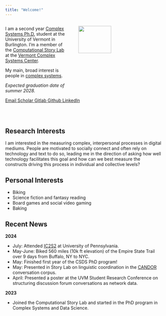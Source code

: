```yaml
---
title: "Welcome!"
---
```


::: columns


::: {.column width="40%"}

I am a second year [Complex Systems Ph.D.](https://www.uvm.edu/cems/interdisciplinary-programs) student
at the University of Vermont in Burlington. I'm a member of the [Computational Story Lab](https://compstorylab.org/)
at the [Vermont Complex Systems Center](https://vermontcomplexsystems.org/).

My main, broad interest is people in [complex systems](https://complexityexplained.github.io/).


<i>Expected graduation date of summer 2028.</i>

:::

::: {.column width="60%"}

<img src="/images/headshot.jpg" width="60%" hspace="20">
:::
:::



::: {.column-page-inset .text-center}
```{=html}
<a class="btn btn-outline-dark", href="mailto:ashley.fehr@uvm.edu" target="_blank" rel="noopener noreferrer">
    <i class="ai bi-envelope" role='img' aria-label='Email'></i> Email
</a>
<a class="btn btn-outline-dark", href="https://scholar.google.com/citations?user=ftgp0QoAAAAJ&hl=en" target="_blank" rel="noopener noreferrer">
    <i class="ai ai-google-scholar" role='img' aria-label='Google Scholar'></i> Scholar
</a>
<a class="btn btn-outline-dark", href="https://gitlab.com/amafehr" target="_blank" rel="noopener noreferrer">
    <i class="bi bi-gitlab" role='img' aria-label='Gitlab'></i> Gitlab
</a>
<a class="btn btn-outline-dark", href="https://github.com/amafehr" target="_blank" rel="noopener noreferrer">
    <i class="bi bi-github" role='img' aria-label='Github'></i> Github
</a>
<a class="btn btn-outline-dark", href="https://www.linkedin.com/in/amafehr/" target="_blank" rel="noopener noreferrer">
    <i class="bi bi-linkedin" role='img' aria-label='LinkedIn'></i> LinkedIn
</a>
```
:::

<br><br>

## Research Interests
I am interested in the measuring complex, interpersonal processes in digital mediums.
People are motivated to socially connect and often rely on technology and text to do so,
leading me in the direction of asking how well technology facilitates this goal and how
can we best measure the constructs driving this process in individual and collective levels?

## Personal Interests
* Biking
* Science fiction and fantasy reading
* Board games and social video gaming
* Baking


## Recent News

**2024**<br>

<!-- * August: Passed 1/3 of qualifying exams for the program (data science methods). -->
* July: Attended [IC2S2](https://ic2s2-2024.org/) at University of Pennsylvania.
* May-June: Biked 560 miles (10k ft elevation) of the Empire State Trail over 9 days from Buffalo, NY to NYC.
* May: Finished first year of the CSDS PhD program!
* May: Presented in Story Lab on linguistic coordination in the [CANDOR](https://www.science.org/doi/10.1126/sciadv.adf3197) conversation corpus.
* April: Presented a poster at the UVM Student Research Conference on structuring discussion forum conversations as network data.

**2023**<br>

* Joined the Computational Story Lab and started in the PhD program in Complex Systems and Data Science.

